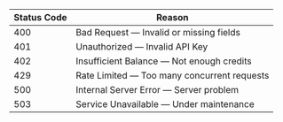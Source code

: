 | Status Code | Reason |
|-------------|--------|
| 400 | Bad Request — Invalid or missing fields |
| 401 | Unauthorized — Invalid API Key |
| 402 | Insufficient Balance — Not enough credits |
| 429 | Rate Limited — Too many concurrent requests |
| 500 | Internal Server Error — Server problem |
| 503 | Service Unavailable — Under maintenance |